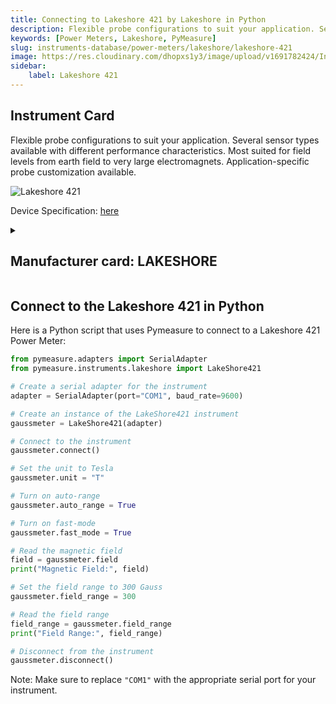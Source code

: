 ```yaml
---
title: Connecting to Lakeshore 421 by Lakeshore in Python
description: Flexible probe configurations to suit your application. Several sensor types available with different performance characteristics. Most suited for field levels from earth field to very large electromagnets. Application-specific probe customization available.
keywords: [Power Meters, Lakeshore, PyMeasure] 
slug: instruments-database/power-meters/lakeshore/lakeshore-421 
image: https://res.cloudinary.com/dhopxs1y3/image/upload/v1691782424/Instruments/Power%20Meters/Lakeshore-421/Lakeshore-421.png
sidebar:
    label: Lakeshore 421 
---
```



## Instrument Card

Flexible probe configurations to suit your application.
Several sensor types available with different performance characteristics.
Most suited for field levels from earth field to very large electromagnets.
Application-specific probe customization available.

![Lakeshore 421](https://res.cloudinary.com/dhopxs1y3/image/upload/v1691782424/Instruments/Power%20Meters/Lakeshore-421/Lakeshore-421.png)

Device Specification: [here](https://www.lakeshore.com/docs/default-source/product-downloads/421_manual.pdf?sfvrsn=df2b523_1)

<details style={{ marginTop: "15px"}}>
<summary><h2 style={{display:'inline'}}>Manufacturer card: LAKESHORE</h2></summary>

![LAKESHORE](https://res.cloudinary.com/dhopxs1y3/image/upload/v1692813206/Instruments/Vendor%20Logos/Lakeshore_Cryotronics.png)

Supporting advanced scientific research, Lake Shore is a leading global innovator in measurement and control solutions.

- Headquarters: Westerville, Ohio, USA
- Yearly Revenue (millions, USD): 21.4
- Vendor Website: [here](https://www.lakeshore.com/home)

</details>


<FeaturedInstrumentVideo category="POWER_METERS" />

## Connect to the Lakeshore 421 in Python





<Tabs>

<SectionsCard category="POWER_METERS" manufacturer="Lakeshore"></SectionsCard>

<TabItem value="PyMeasure" label="PyMeasure">

Here is a Python script that uses Pymeasure to connect to a Lakeshore 421 Power Meter:

```python
from pymeasure.adapters import SerialAdapter
from pymeasure.instruments.lakeshore import LakeShore421

# Create a serial adapter for the instrument
adapter = SerialAdapter(port="COM1", baud_rate=9600)

# Create an instance of the LakeShore421 instrument
gaussmeter = LakeShore421(adapter)

# Connect to the instrument
gaussmeter.connect()

# Set the unit to Tesla
gaussmeter.unit = "T"

# Turn on auto-range
gaussmeter.auto_range = True

# Turn on fast-mode
gaussmeter.fast_mode = True

# Read the magnetic field
field = gaussmeter.field
print("Magnetic Field:", field)

# Set the field range to 300 Gauss
gaussmeter.field_range = 300

# Read the field range
field_range = gaussmeter.field_range
print("Field Range:", field_range)

# Disconnect from the instrument
gaussmeter.disconnect()
```

Note: Make sure to replace `"COM1"` with the appropriate serial port for your instrument.

</TabItem>
</Tabs>